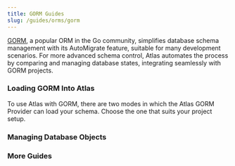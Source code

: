 ```yaml
---
title: GORM Guides
slug: /guides/orms/gorm
---
```



<Layout>

[GORM](https://gorm.io/index.html), a popular ORM in the Go community, simplifies database schema management with its AutoMigrate feature,
suitable for many development scenarios. For more advanced schema control, Atlas automates the process by comparing and
managing database states, integrating seamlessly with GORM projects.

<ORMQuickStart
    title="Quick Start"
    description="Get started with Atlas and GORM."
    url="/guides/orms/gorm/getting-started"
/>

### Loading GORM Into Atlas

<span>
To use Atlas with GORM, there are two modes in which the Atlas GORM Provider can load your schema.
Choose the one that suits your project setup.
</span>

<div className="grid gap-6 grid-cols-1 lg:grid-cols-2 auto-cols-fr lg:auto-rows-fr mb-12 mt-6">
    <DocCard
        name="Standalone Mode"
        description="The common case. Use it if all of your GORM models exist in a single package and either embed gorm.Model or contain gorm struct tags."
        icon=""
        url="/guides/orms/gorm/standalone"
    />
    <DocCard
        name="Go Program Mode"
        description="Your GORM models are spread across multiple packages, or do not embed gorm.Model or contain gorm struct tags."
        icon=""
        url="/guides/orms/gorm/program"
    />
</div>

### Managing Database Objects
<div className="grid grid-cols-1 lg:grid-cols-3 auto-cols-fr auto-rows-fr gap-2 mb-12 mt-6">
    <GuideCard
        name="Composite Types"
        description="Incorporate composite types into your GORM schema."
        url="/guides/orms/gorm/composite-types"
    />
    <GuideCard
        name="Domain Types"
        description="Define and use custom domain types within your GORM schema."
        url="/guides/orms/gorm/domain-types"
    />
    <GuideCard
        name="Enum Types"
        description="Implement enum types to represent fixed sets of values in your GORM schema."
        url="/guides/orms/gorm/enum-types"
    />
    <GuideCard
        name="Extensions"
        description="Enhance your GORM schema with PostgreSQL extensions."
        url="/guides/orms/gorm/extensions"
    />
    <GuideCard
        name="Row-Level Security"
        description="Apply RLS policies to safeguard data in your GORM schema."
        url="/guides/orms/gorm/row-level-security"
    />
    <GuideCard
        name="Triggers"
        description="Automate actions in your GORM schema using triggers."
        url="/guides/orms/gorm/triggers"
    />
</div>



### More Guides

<div className="grid grid-cols-1 lg:grid-cols-3 auto-cols-fr auto-rows-fr gap-2 mt-6">
        <GuideCard
            name="Visualizing GORM Schemas"
            description="Generate an ERD of your GORM types."
            url="/guides/orms/gorm/visualize"
        />
</div>


</Layout>

